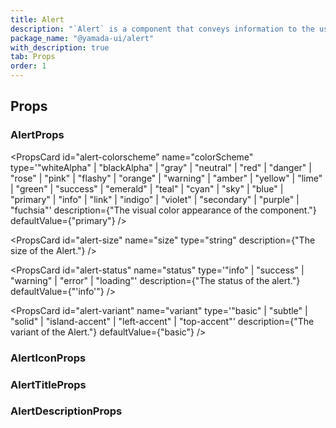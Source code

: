 ```yaml
---
title: Alert
description: "`Alert` is a component that conveys information to the user."
package_name: "@yamada-ui/alert"
with_description: true
tab: Props
order: 1
---
```


## Props

### AlertProps

<PropsCard
  id="alert-colorscheme"
  name="colorScheme"
  type='"whiteAlpha" | "blackAlpha" | "gray" | "neutral" | "red" | "danger" | "rose" | "pink" | "flashy" | "orange" | "warning" | "amber" | "yellow" | "lime" | "green" | "success" | "emerald" | "teal" | "cyan" | "sky" | "blue" | "primary" | "info" | "link" | "indigo" | "violet" | "secondary" | "purple" | "fuchsia"'
  description={"The visual color appearance of the component."}
  defaultValue={"primary"}
/>

<PropsCard
  id="alert-size"
  name="size"
  type="string"
  description={"The size of the Alert."}
/>

<PropsCard
  id="alert-status"
  name="status"
  type='"info" | "success" | "warning" | "error" | "loading"'
  description={"The status of the alert."}
  defaultValue={"'info'"}
/>

<PropsCard
  id="alert-variant"
  name="variant"
  type='"basic" | "subtle" | "solid" | "island-accent" | "left-accent" | "top-accent"'
  description={"The variant of the Alert."}
  defaultValue={"basic"}
/>

### AlertIconProps

<PropsCard
  id="alerticon-variant"
  name="variant"
  type='UIValue<string> &
  ("audio" | "grid" | "oval" | "dots" | "puff" | "rings" | "circles")'
/>

### AlertTitleProps

### AlertDescriptionProps
